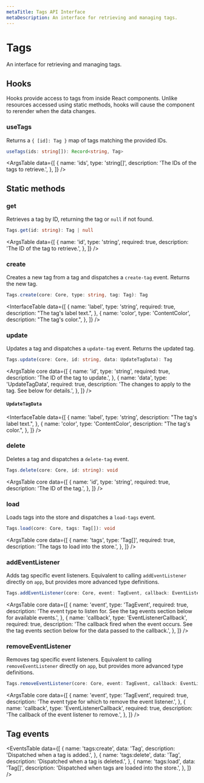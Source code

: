 ```yaml
---
metaTitle: Tags API Interface
metaDescription: An interface for retrieving and managing tags.
---
```


# Tags

<Description>
  An interface for retrieving and managing tags.
</Description>

## Hooks

Hooks provide access to tags from inside React components. Unlike resources accessed using static methods, hooks will cause the component to rerender when the data changes.

### useTags

Returns a `{ [id]: Tag }` map of tags matching the provided IDs.

```ts
useTags(ids: string[]): Record<string, Tag>
```

<ArgsTable
  data={[
    {
      name: 'ids',
      type: 'string[]',
      description: 'The IDs of the tags to retrieve.',
    },
  ]}
/>

## Static methods

### get

Retrieves a tag by ID, returning the tag or `null` if not found.

```ts
Tags.get(id: string): Tag | null
```

<ArgsTable
  data={[
    {
      name: 'id',
      type: 'string',
      required: true,
      description: 'The ID of the tag to retrieve.',
    },
  ]}
/>

### create

Creates a new tag from a tag and dispatches a `create-tag` event. Returns the new tag.

```ts
Tags.create(core: Core, type: string, tag: Tag): Tag
```

<InterfaceTable
  data={[
    {
      name: 'label',
      type: 'string',
      required: true,
      description: "The tag's label text.",
    },
    {
      name: 'color',
      type: 'ContentColor',
      description: "The tag's color.",
    },
  ]}
/>

### update

Updates a tag and dispatches a `update-tag` event. Returns the updated tag.

```ts
Tags.update(core: Core, id: string, data: UpdateTagData): Tag
```

<ArgsTable
  core
  data={[
    {
      name: 'id',
      type: 'string',
      required: true,
      description: 'The ID of the tag to update.',
    },
    {
      name: 'data',
      type: 'UpdateTagData',
      required: true,
      description:
        'The changes to apply to the tag. See below for details.',
    },
  ]}
/>

#### `UpdateTagData`

<InterfaceTable
  data={[
    {
      name: 'label',
      type: 'string',
      description: "The tag's label text.",
    },
    {
      name: 'color',
      type: 'ContentColor',
      description: "The tag's color.",
    },
  ]}
/>

### delete

Deletes a tag and dispatches a `delete-tag` event.

```ts
Tags.delete(core: Core, id: string): void
```

<ArgsTable
  core
  data={[
    {
      name: 'id',
      type: 'string',
      required: true,
      description: 'The ID of the tag.',
    },
  ]}
/>

### load

Loads tags into the store and dispatches a `load-tags` event.

```ts
Tags.load(core: Core, tags: Tag[]): void
```

<ArgsTable
  core
  data={[
    {
      name: 'tags',
      type: 'Tag[]',
      required: true,
      description: 'The tags to load into the store.',
    },
  ]}
/>

### addEventListener

Adds tag specific event listeners. Equivalent to calling `addEventListener` directly on `app`, but provides more advanced type definitions.

```ts
Tags.addEventListener(core: Core, event: TagEvent, callback: EventListenerCallback): void
```

<ArgsTable
  core
  data={[
    {
      name: 'event',
      type: 'TagEvent',
      required: true,
      description:
        'The event type to listen for. See the tag events section below for available events.',
    },
    {
      name: 'callback',
      type: 'EventListenerCallback',
      required: true,
      description:
        'The callback fired when the event occurs. See the tag events section below for the data passed to the callback.',
    },
  ]}
/>

### removeEventListener

Removes tag specific event listeners. Equivalent to calling `removeEventListener` directly on `app`, but provides more advanced type definitions.

```ts
Tags.removeEventListener(core: Core, event: TagEvent, callback: EventListenerCallback): void
```

<ArgsTable
  core
  data={[
    {
      name: 'event',
      type: 'TagEvent',
      required: true,
      description:
        'The event type for which to remove the event listener.',
    },
    {
      name: 'callback',
      type: 'EventListenerCallback',
      required: true,
      description: 'The callback of the event listener to remove.',
    },
  ]}
/>

## Tag events

<EventsTable
  data={[
    {
      name: 'tags:create',
      data: 'Tag',
      description: 'Dispatched when a tag is added.',
    },
    {
      name: 'tags:delete',
      data: 'Tag',
      description: 'Dispatched when a tag is deleted.',
    },
    {
      name: 'tags:load',
      data: 'Tag[]',
      description: 'Dispatched when tags are loaded into the store.',
    },
  ]}
/>
